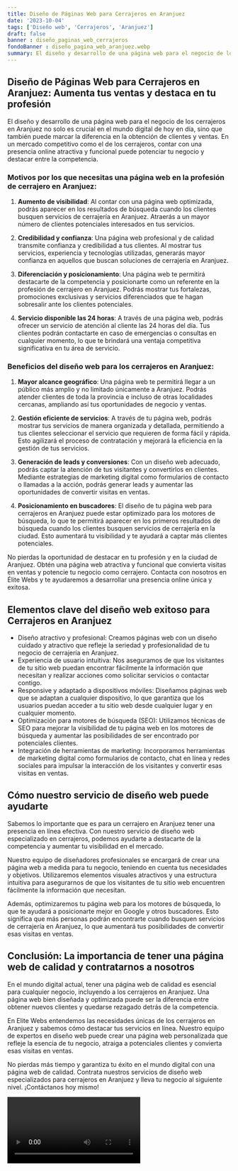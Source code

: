 ```yaml
---
title: Diseño de Páginas Web para Cerrajeros en Aranjuez
date: '2023-10-04'
tags: ['Diseño web', 'Cerrajeros', 'Aranjuez']
draft: false
banner : diseño_paginas_web_cerrajeros
fondoBanner : diseño_pagina_web_aranjuez.webp
summary: El diseño y desarrollo de una página web para el negocio de los cerrajeros en Aranjuez no solo es crucial en el mundo digital de hoy en día, sino que también puede marcar la diferencia en la obtención de clientes y ventas. En un mercado competitivo como el de los cerrajeros, contar con una presencia online atractiva y funcional puede potenciar tu negocio y destacar entre la competencia.
---
```


## Diseño de Páginas Web para Cerrajeros en Aranjuez: Aumenta tus ventas y destaca en tu profesión

El diseño y desarrollo de una página web para el negocio de los cerrajeros en Aranjuez no solo es crucial en el mundo digital de hoy en día, sino que también puede marcar la diferencia en la obtención de clientes y ventas. En un mercado competitivo como el de los cerrajeros, contar con una presencia online atractiva y funcional puede potenciar tu negocio y destacar entre la competencia.

### Motivos por los que necesitas una página web en la profesión de cerrajero en Aranjuez:

1. **Aumento de visibilidad**: Al contar con una página web optimizada, podrás aparecer en los resultados de búsqueda cuando los clientes busquen servicios de cerrajería en Aranjuez. Atraerás a un mayor número de clientes potenciales interesados en tus servicios.

2. **Credibilidad y confianza**: Una página web profesional y de calidad transmite confianza y credibilidad a tus clientes. Al mostrar tus servicios, experiencia y tecnologías utilizadas, generarás mayor confianza en aquellos que buscan soluciones de cerrajería en Aranjuez.

3. **Diferenciación y posicionamiento**: Una página web te permitirá destacarte de la competencia y posicionarte como un referente en la profesión de cerrajero en Aranjuez. Podrás mostrar tus fortalezas, promociones exclusivas y servicios diferenciados que te hagan sobresalir ante los clientes potenciales.

4. **Servicio disponible las 24 horas**: A través de una página web, podrás ofrecer un servicio de atención al cliente las 24 horas del día. Tus clientes podrán contactarte en caso de emergencias o consultas en cualquier momento, lo que te brindará una ventaja competitiva significativa en tu área de servicio.

### Beneficios del diseño web para los cerrajeros en Aranjuez:

1. **Mayor alcance geográfico**: Una página web te permitirá llegar a un público más amplio y no limitado únicamente a Aranjuez. Podrás atender clientes de toda la provincia e incluso de otras localidades cercanas, ampliando así tus oportunidades de negocio y ventas.

2. **Gestión eficiente de servicios**: A través de tu página web, podrás mostrar tus servicios de manera organizada y detallada, permitiendo a tus clientes seleccionar el servicio que requieren de forma fácil y rápida. Esto agilizará el proceso de contratación y mejorará la eficiencia en la gestión de tus servicios.

3. **Generación de leads y conversiones**: Con un diseño web adecuado, podrás captar la atención de tus visitantes y convertirlos en clientes. Mediante estrategias de marketing digital como formularios de contacto o llamadas a la acción, podrás generar leads y aumentar las oportunidades de convertir visitas en ventas.

4. **Posicionamiento en buscadores**: El diseño de tu página web para cerrajeros en Aranjuez puede estar optimizado para los motores de búsqueda, lo que te permitirá aparecer en los primeros resultados de búsqueda cuando los clientes busquen servicios de cerrajería en la ciudad. Esto aumentará tu visibilidad y te ayudará a captar más clientes potenciales.

No pierdas la oportunidad de destacar en tu profesión y en la ciudad de Aranjuez. Obtén una página web atractiva y funcional que convierta visitas en ventas y potencie tu negocio como cerrajero. Contacta con nosotros en Élite Webs y te ayudaremos a desarrollar una presencia online única y exitosa.

<GifSeo />

<Cta />

## Elementos clave del diseño web exitoso para Cerrajeros en Aranjuez

- Diseño atractivo y profesional: Creamos páginas web con un diseño cuidado y atractivo que refleje la seriedad y profesionalidad de tu negocio de cerrajería en Aranjuez.
- Experiencia de usuario intuitiva: Nos aseguramos de que los visitantes de tu sitio web puedan encontrar fácilmente la información que necesitan y realizar acciones como solicitar servicios o contactar contigo.
- Responsive y adaptado a dispositivos móviles: Diseñamos páginas web que se adaptan a cualquier dispositivo, lo que garantiza que los usuarios puedan acceder a tu sitio web desde cualquier lugar y en cualquier momento.
- Optimización para motores de búsqueda (SEO): Utilizamos técnicas de SEO para mejorar la visibilidad de tu página web en los motores de búsqueda y aumentar las posibilidades de ser encontrado por potenciales clientes.
- Integración de herramientas de marketing: Incorporamos herramientas de marketing digital como formularios de contacto, chat en línea y redes sociales para impulsar la interacción de los visitantes y convertir esas visitas en ventas.

## Cómo nuestro servicio de diseño web puede ayudarte

Sabemos lo importante que es para un cerrajero en Aranjuez tener una presencia en línea efectiva. Con nuestro servicio de diseño web especializado en cerrajeros, podemos ayudarte a destacarte de la competencia y aumentar tu visibilidad en el mercado.

Nuestro equipo de diseñadores profesionales se encargará de crear una página web a medida para tu negocio, teniendo en cuenta tus necesidades y objetivos. Utilizaremos elementos visuales atractivos y una estructura intuitiva para asegurarnos de que los visitantes de tu sitio web encuentren fácilmente la información que necesitan.

Además, optimizaremos tu página web para los motores de búsqueda, lo que te ayudará a posicionarte mejor en Google y otros buscadores. Esto significa que más personas podrán encontrarte cuando busquen servicios de cerrajería en Aranjuez, lo que aumentará tus posibilidades de convertir esas visitas en ventas.

## Conclusión: La importancia de tener una página web de calidad y contratarnos a nosotros

En el mundo digital actual, tener una página web de calidad es esencial para cualquier negocio, incluyendo a los cerrajeros en Aranjuez. Una página web bien diseñada y optimizada puede ser la diferencia entre obtener nuevos clientes y quedarse rezagado detrás de la competencia.

En Elite Webs entendemos las necesidades únicas de los cerrajeros en Aranjuez y sabemos cómo destacar tus servicios en línea. Nuestro equipo de expertos en diseño web puede crear una página web personalizada que refleje la esencia de tu negocio, atraiga a potenciales clientes y convierta esas visitas en ventas.

No pierdas más tiempo y garantiza tu éxito en el mundo digital con una página web de calidad. Contrata nuestros servicios de diseño web especializados para cerrajeros en Aranjuez y lleva tu negocio al siguiente nivel. ¡Contáctanos hoy mismo!

<Video />

<CtaBot job='Cerrajeros' city='Aranjuez'/>

<Gmaps query='Aranjuez+españa+maps' />